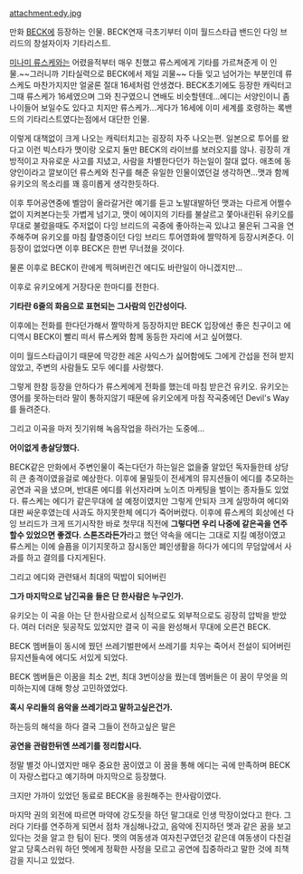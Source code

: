 attachment:edy.jpg

만화 [[BECK]]에 등장하는 인물. BECK연재 극초기부터 이미 월드스타급 밴드인 다잉 브리드의 창설자이자 기타리스트.

[[미나미 류스케]]와는 어렸을적부터 매우 친했고 류스케에게 기타를 가르쳐준게 이 인물.~~그러니까 기타실력으로 BECK에서 제일 괴물~~ 다들 잊고 넘어가는 부분인데 류스케도 마찬가지지만 얼굴론 절대 16세처럼 안생겼다. BECK초기에도 등장한 캐릭터고 그때 류스케가 16세였으며 그와 친구였으니 연배도 비슷할텐데...에디는 서양인이니 좀 나이들어 보일수도 있다고 치지만 류스케가...게다가 16세에 이미 세계를 호령하는 록밴드의 기타리스트였다는점에서 대단한 인물.

이렇게 대책없이 크게 나오는 캐릭터치고는 굉장히 자주 나오는편. 일본으로 투어를 왔다고 이런 빅스타가 맷이랑 오로지 둘만 BECK의 라이브를 보러오지를 않나. 굉장히 개방적이고 자유로운 사고를 지녔고, 사람을 차별한다던가 하는일이 절대 없다. 애초에 동양인이라고 깔보이던 류스케와 친구를 해준 유일한 인물이였던걸 생각하면...맷과 함께 유키오의 목소리를 꽤 흥미롭게 생각한듯하다.

이후 투어공연중에 벨암이 올라갈거란 예기를 듣고 노발대발하던 맷과는 다르게 어쩔수없이 지켜본다는듯 가볍게 넘기고, 맷이 에이지의 기타를 불살르고 쫓아내린뒤 유키오를 무대로 불렀을때도 주저없이 다잉 브리드의 곡중에 좋아하는곡 있냐고 물은뒤 그곡을 연주해주며 유키오를 마침 촬영중이던 다잉 브리드 투어영화에 짤막하게 등장시켜준다. 이 등장이 없었다면 이후 BECK은 한번 무너졌을 것이다.

물론 이후로 BECK이 란에게 찍혀버린건 에디도 바란일이 아니겠지만...

이후로 유키오에게 거장다운 한마디를 전한다.

'''기타란 6줄의 화음으로 표현되는 그사람의 인간성이다.'''

이후에는 전화를 한다던가해서 짤막하게 등장하지만 BECK 입장에선 좋은 친구이고 에디역시 BECK이 빨리 떠서 류스케와 함께 동등한 자리에 서고 싶어했다.

이미 월드스타급이기 때문에 막강한 레온 사익스가 싫어함에도 그에게 간섭을 전혀 받지않았고, 주변의 사람들도 모두 에디를 사랑했다.


그렇게 한참 등장을 안하다가 류스케에게 전화를 했는데 마침 받은건 유키오. 유키오는 영어를 못하는터라 말이 통하지않기 때문에 유키오에게 마침 작곡중에던 Devil's Way를 들려준다.

그리고 이곡을 마저 짓기위해 녹음작업을 하러가는 도중에...

'''어이없게 총살당했다.'''

BECK같은 만화에서 주변인물이 죽는다던가 하는일은 없을줄 알았던 독자들한테 상당히 큰 충격이였을걸로 예상한다. 이후에 물밀듯이 전세계의 뮤지션들이 에디를 추모하는 공연과 곡을 냈으며, 반대론 에디를 위선자라며 노이즈 마케팅을 벌이는 종자들도 있었다. 류스케는 에디가 같은무대에 설 예정이였지만 그렇게 안되자 크게 실망하여 에디와 대판 싸운후였는데 사과도 하지못한체 에디가 죽어버렸다. 이후에 류스케의 회상에선 다잉 브리드가 크게 뜨기시작한 바로 첫무대 직전에 '''그렇다면 우리 나중에 같은곡을 연주할수 있었으면 좋겠다. 스톤즈라든가'''라고 했던 약속을 에디는 그대로 지킬 예정이였고 류스케는 이에 슬픔을 이기지못하고 잠시동안 폐인생활을 하다가 에디의 무덤앞에서 사과를 하고 결의를 다지게된다.

그리고 에디와 관련돼서 최대의 떡밥이 되어버린

'''그가 마지막으로 남긴곡을 들은 단 한사람은 누구인가.'''

유키오는 이 곡을 아는 단 한사람으로서 심적으로도 외부적으로도 굉장히 압박을 받았다. 여러 더러운 뒷공작도 있었지만 결국 이 곡을 완성해서 무대에 오른건 BECK.

BECK 멤버들이 동시에 꿨던 쓰레기벌판에서 쓰레기를 치우는 죽어서 전설이 되어버린 뮤지션들속에 에디도 서있게 되었다.

BECK 멤버들은 이꿈을 최소 2번, 최대 3번이상을 꿨는데 멤버들은 이 꿈이 무엇을 의미하는지에 대해 항상 고민하였었다.

'''혹시 우리들의 음악을 쓰레기라고 말하고싶은건가.'''

하는등의 해석을 하다 결국 그들이 전하고싶은 말은

'''공연을 관람한뒤엔 쓰레기를 정리합시다.'''

정말 별것 아니였지만 매우 중요한 꿈이였고 이 꿈을 통해 에디는 곡에 만족하며 BECK이 자랑스럽다고 예기하며 마지막으로 등장했다.

크지만 가까이 있었던 동료로 BECK을 응원해주는 한사람이였다.

마지막 권의 외전에 따르면 마약에 강도짓을 하던 말그대로 인생 막장이었다고 한다. 그러다 기타를 연주하게 되면서 점차 개심해나갔고, 음악에 진지하던 멧과 같은 꿈을 보고있다는 것을 알고 한 팀이 된다. 멧의 여동생과 여자친구였던것 같은데 여동생이 다친걸 알고 당혹스러워 하던 멧에게 정확한 사정을 모르고 공연에 집중하라고 말한 것에 죄책감을 지니고 있었다.

